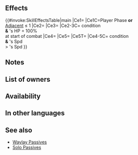 {{Passive
|name=Atk/Spd Waylay
|type=A
|exclusive=0
|canUseWeapon={{WeaponList|Dagger}}
|canUseMove={{MoveList|All}}
|properties=random_owner
|1name=Atk/Spd Waylay
|alt1name=Atk Spd Waylay
|1tagid=SID_攻撃速さの奇襲
|1effect=If unit initiates combat or the number of allies adjacent to unit ≤ 1, grants Atk/Spd+8 to unit during combat, and also, if foe's HP = 100% at start of combat, grants an additional Atk/Spd+2 to unit and unit deals +7 damage during combat (excluding area-of-effect Specials).<br><br>If unit initiates combat or the number of allies adjacent to unit ≤ 1, and if unit's Spd > foe's Spd, neutralizes effects that guarantee foe's follow-up attacks and effects that prevent unit's follow-up attacks during combat.
|1cost=300
|1required=Atk/Spd Solo 3
}}
==Effects==
{{#invoke:SkillEffectsTable|main
|Ce1={{Eft|Temporary buffs|Atk/Spd|8}}
|Ce1C=Player Phase '''or'''<br>[[Adjacent]] {{Tgt|Allies}} ≤ 1
|Ce2={{Eft|Temporary buffs|Atk/Spd|2}}
|Ce3={{Eft|Damage Boost|7}}
|Ce2-3C={{Eft|Temporary buffs|Atk/Spd|8}} condition<br>'''&''' {{Tgt|Foe}}'s HP = 100%<br>at start of combat
|Ce4={{Eft|Neutralize Prevent Follow-Ups}}
|Ce5={{Eft|Neutralize Guaranteed Follow-Ups}}
|Ce5T={{Tgt|Foe}}
|Ce4-5C={{Eft|Temporary buffs|Atk/Spd|8}} condition<br>'''&''' {{Tgt|Unit}}'s Spd<br>> {{Tgt|Foe}}'s Spd
}}
==Notes==
{{IfUnitInitiates}}
{{Temporary buffs}}
{{FlatDamageBoost|7}}
{{Follow-up effect neutralization}}
==List of owners==
{{Skill Hero List}}
==Availability==
{{PassiveFocusList}}
{{PassiveDistributionList}}
{{PassiveCombatManualList}}
==In other languages==
{{OtherLanguages
|english=Atk/Spd Waylay
|japanese=
|german=
|spanishEU=
|spanishLA=
|french=
|italian=
|chineseTW=
|portuguese=
}}

==See also==
{{See also skills|cond=Description LIKE '%number of allies adjacent to unit ≤ 1%' AND Exclusive='1'}}
* [[Skill families/A Passives#Waylay|Waylay Passives]]
* [[Solo Passives]]
{{Passives Navbox|A}}